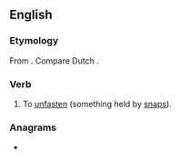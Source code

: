 ==English==

===Etymology===
From {{prefix|en|un|snap}}. Compare Dutch {{m|nl|ontsnappen||to elude; escape|lit=to snap out of; break free from}}.

===Verb===
{{en-verb|unsnapp}}

# {{lb|en|transitive}} To [[unfasten]] (something held by [[snap]]s).

===Anagrams===
* {{anagrams|en|pannus|sannup}}